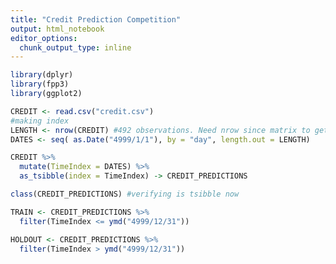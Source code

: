```yaml
---
title: "Credit Prediction Competition"
output: html_notebook
editor_options: 
  chunk_output_type: inline
---
```


```r
library(dplyr)
library(fpp3)
library(ggplot2)
```

```r
CREDIT <- read.csv("credit.csv")
#making index
LENGTH <- nrow(CREDIT) #492 observations. Need nrow since matrix to get 492 
DATES <- seq( as.Date("4999/1/1"), by = "day", length.out = LENGTH) 

CREDIT %>% 
  mutate(TimeIndex = DATES) %>% 
  as_tsibble(index = TimeIndex) -> CREDIT_PREDICTIONS

class(CREDIT_PREDICTIONS) #verifying is tsibble now
```

```r
TRAIN <- CREDIT_PREDICTIONS %>% 
  filter(TimeIndex <= ymd("4999/12/31"))

HOLDOUT <- CREDIT_PREDICTIONS %>% 
  filter(TimeIndex > ymd("4999/12/31"))
```



